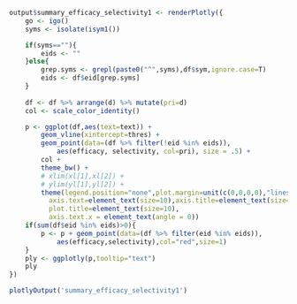 ```r
output$summary_efficacy_selectivity1 <- renderPlotly({
	go <- igo()
	syms <- isolate(isym1())

	if(syms==""){
		eids <- ""
	}else{
		grep.syms <- grepl(paste0("^",syms),df$sym,ignore.case=T)
		eids <- df$eid[grep.syms]
	}
	
	df <- df %>% arrange(d) %>% mutate(pri=d)
	col <- scale_color_identity()

	p <- ggplot(df,aes(text=text)) +
		geom_vline(xintercept=thres) +
		geom_point(data=(df %>% filter(!eid %in% eids)),
			aes(efficacy, selectivity, col=pri), size = .5) +
		col +
		theme_bw() +
		# xlim(xl[1],xl[2]) +
		# ylim(yl[1],yl[2]) +
	    theme(legend.position="none",plot.margin=unit(c(0,0,0,0),"lines"),
	      axis.text=element_text(size=10),axis.title=element_text(size=10),
	      plot.title=element_text(size=10),
	      axis.text.x = element_text(angle = 0))
    if(sum(df$eid %in% eids)>0){
		p <- p + geom_point(data=(df %>% filter(eid %in% eids)),
			aes(efficacy,selectivity),col="red",size=1)
    }
	ply <- ggplotly(p,tooltip="text")
	ply
})
```
```r
plotlyOutput('summary_efficacy_selectivity1')
```
